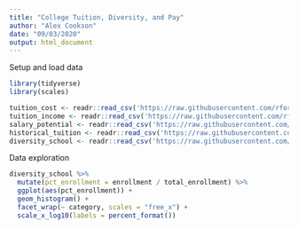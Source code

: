 ```yaml
---
title: "College Tuition, Diversity, and Pay"
author: "Alex Cookson"
date: "09/03/2020"
output: html_document
---
```


Setup and load data

```r
library(tidyverse)
library(scales)

tuition_cost <- readr::read_csv('https://raw.githubusercontent.com/rfordatascience/tidytuesday/master/data/2020/2020-03-10/tuition_cost.csv')
tuition_income <- readr::read_csv('https://raw.githubusercontent.com/rfordatascience/tidytuesday/master/data/2020/2020-03-10/tuition_income.csv') 
salary_potential <- readr::read_csv('https://raw.githubusercontent.com/rfordatascience/tidytuesday/master/data/2020/2020-03-10/salary_potential.csv')
historical_tuition <- readr::read_csv('https://raw.githubusercontent.com/rfordatascience/tidytuesday/master/data/2020/2020-03-10/historical_tuition.csv')
diversity_school <- readr::read_csv('https://raw.githubusercontent.com/rfordatascience/tidytuesday/master/data/2020/2020-03-10/diversity_school.csv')
```

Data exploration

```r
diversity_school %>%
  mutate(pct_enrollment = enrollment / total_enrollment) %>%
  ggplot(aes(pct_enrollment)) +
  geom_histogram() +
  facet_wrap(~ category, scales = "free_x") +
  scale_x_log10(labels = percent_format())
```
